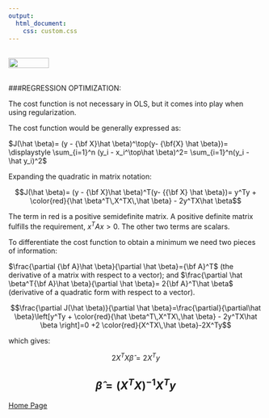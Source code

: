 ```yaml
---
output: 
  html_document:
    css: custom.css
---
```


<br>
<a href="http://rinterested.github.io/statistics/index.html">
<img HEIGHT="20" WIDTH="80" src="https://cloud.githubusercontent.com/assets/9312897/10556783/a27a26fa-745c-11e5-9b1a-2d5bd737387a.PNG"></a>
<br><br>

###REGRESSION OPTIMIZATION:
<br>

The cost function is not necessary in OLS, but it comes into play when using regularization.

The cost function would be generally expressed as:

$J(\hat \beta)= (y - {\bf X}\hat \beta)^\top(y- {\bf{X} \hat \beta})= \displaystyle \sum_{i=1}^n (y_i - x_i^\top\hat \beta)^2= \sum_{i=1}^n(y_i - \hat y_i)^2$

Expanding the quadratic in matrix notation:

$$J(\hat \beta)= (y - {\bf X}\hat \beta)^T(y- {{\bf X} \hat \beta})= y^Ty + \color{red}{\hat \beta^T\,X^TX\,\hat \beta} - 2y^TX\hat \beta$$

The term in red is a positive semidefinite matrix. A positive definite matrix fulfills the requirement, $x^TAx>0$. The other two terms are scalars.

To differentiate the cost function to obtain a minimum we need two pieces of information:

$\frac{\partial {\bf A}\hat \beta}{\partial \hat \beta}={\bf A}^T$ (the derivative of a matrix with respect to a vector); and $\frac{\partial \hat \beta^T{\bf A}\hat \beta}{\partial \hat \beta}= 2{\bf A}^T\hat \beta$ (derivative of a quadratic form with respect to a vector).

$$\frac{\partial J(\hat \beta)}{\partial \hat \beta}=\frac{\partial}{\partial\hat \beta}\left[y^Ty + \color{red}{\hat \beta^T\,X^TX\,\hat \beta} - 2y^TX\hat \beta \right]=0 +2 \color{red}{X^TX\,\hat \beta}-2X^Ty$$

which gives:

$$2X^TX\hat \beta = 2X^Ty$$

$$\hat \beta = (X^TX)^{-1}X^Ty$$
---

<a href="http://rinterested.github.io/statistics/index.html">Home Page</a>
